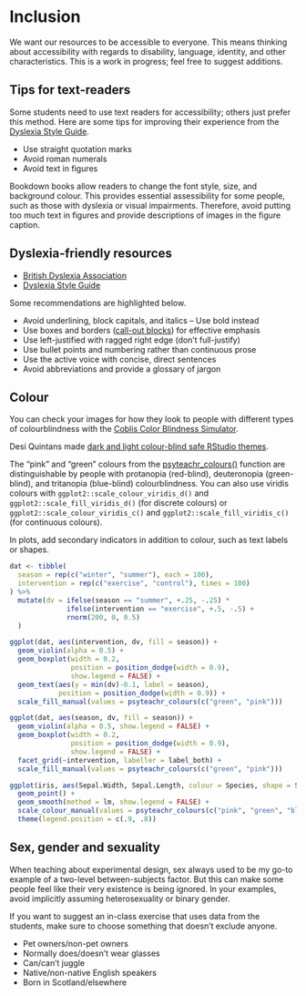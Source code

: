 # Inclusion

We want our resources to be accessible to everyone. This means thinking about accessibility with regards to disability, language, identity, and other characteristics. This is a work in progress; feel free to suggest additions.


## Tips for text-readers

Some students need to use text readers for accessibility; others just prefer this method. Here are some tips for improving their experience from the [Dyslexia Style Guide](https://www.bdadyslexia.org.uk/common/ckeditor/filemanager/userfiles/Dyslexia_Style_Guide_2018-final.pdf).

* Use straight quotation marks
* Avoid roman numerals
* Avoid text in figures

Bookdown books allow readers to change the font style, size, and background colour. This provides essential assessibility for some people, such as those with dyslexia or visual impairments. Therefore, avoid putting too much text in figures and provide descriptions of images in the figure caption.


## Dyslexia-friendly resources

* [British Dyslexia Association](https://www.bdadyslexia.org.uk/educator)
* [Dyslexia Style Guide](https://www.bdadyslexia.org.uk/common/ckeditor/filemanager/userfiles/Dyslexia_Style_Guide_2018-final.pdf)

Some recommendations are highlighted below.

* Avoid underlining, block capitals, and italics -- Use bold instead
* Use boxes and borders ([call-out blocks](#call-out-blocks)) for effective emphasis
* Use left-justified with ragged right edge (don't full-justify)
* Use bullet points and numbering rather than continuous prose
* Use the active voice with concise, direct sentences
* Avoid abbreviations and provide a glossary of jargon


## Colour

You can check your images for how they look to people with different types of colourblindness with the [Coblis Color Blindness Simulator](https://www.color-blindness.com/coblis-color-blindness-simulator/).

Desi Quintans made [dark and light colour-blind safe RStudio themes](https://github.com/DesiQuintans/Pebble-safe).

The "pink" and "green" colours from the [psyteachr_colours()]() function are distinguishable by people with protanopia (red-blind), deuteronopia (green-blind), and tritanopia (blue-blind) colourblindness. You can also use viridis colours with `ggplot2::scale_colour_viridis_d()` and `ggplot2::scale_fill_viridis_d()` (for discrete colours) or `ggplot2::scale_colour_viridis_c()` and `ggplot2::scale_fill_viridis_c()` (for continuous colours).

In plots, add secondary indicators in addition to colour, such as text labels or shapes.

```r

dat <- tibble(
  season = rep(c("winter", "summer"), each = 100),
  intervention = rep(c("exercise", "control"), times = 100)
) %>%
  mutate(dv = ifelse(season == "summer", +.25, -.25) *
              ifelse(intervention == "exercise", +.5, -.5) +
              rnorm(200, 0, 0.5)
  )

ggplot(dat, aes(intervention, dv, fill = season)) +
  geom_violin(alpha = 0.5) +
  geom_boxplot(width = 0.2, 
               position = position_dodge(width = 0.9), 
               show.legend = FALSE) +
  geom_text(aes(y = min(dv)-0.1, label = season), 
            position = position_dodge(width = 0.9)) +
  scale_fill_manual(values = psyteachr_colours(c("green", "pink")))

```


```r

ggplot(dat, aes(season, dv, fill = season)) +
  geom_violin(alpha = 0.5, show.legend = FALSE) +
  geom_boxplot(width = 0.2, 
               position = position_dodge(width = 0.9), 
               show.legend = FALSE) +
  facet_grid(~intervention, labeller = label_both) +
  scale_fill_manual(values = psyteachr_colours(c("green", "pink")))

```

```r

ggplot(iris, aes(Sepal.Width, Sepal.Length, colour = Species, shape = Species)) +
  geom_point() +
  geom_smooth(method = lm, show.legend = FALSE) +
  scale_colour_manual(values = psyteachr_colours(c("pink", "green", "blue"))) +
  theme(legend.position = c(.9, .8))

```

## Sex, gender and sexuality

When teaching about experimental design, sex always used to be my go-to example of a two-level between-subjects factor. But this can make some people feel like their very existence is being ignored. In your examples, avoid implicitly assuming heterosexuality or binary gender.

If you want to suggest an in-class exercise that uses data from the students, make sure to choose something that doesn't exclude anyone. 

* Pet owners/non-pet owners
* Normally does/doesn't wear glasses
* Can/can't juggle
* Native/non-native English speakers
* Born in Scotland/elsewhere




